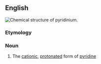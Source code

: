 ==English==
[[Image:Pyridinium-3D-balls.png|thumb|Chemical structure of '''pyridinium'''.]]
{{wikipedia}}

===Etymology===
{{suffix|en|pyridine|ium}}

===Noun===
{{en-noun}}

# {{lb|en|organic compound}} The [[cation]]ic, [[protonated]] form of [[pyridine]]